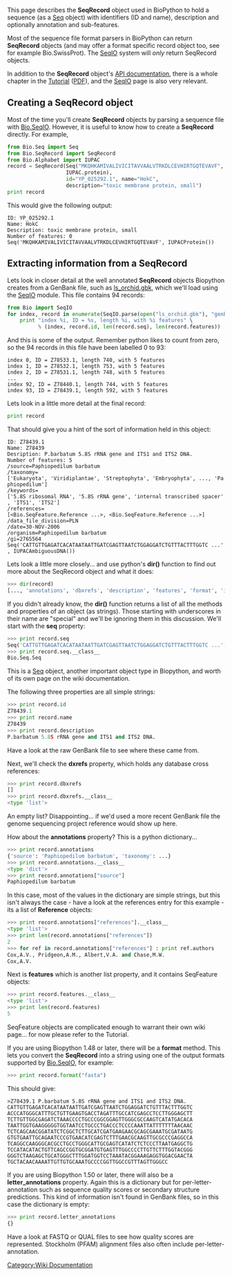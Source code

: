 This page describes the '''SeqRecord''' object used in BioPython to hold a sequence (as a [[Seq]] object) with identifiers (ID and name), description and optionally annotation and sub-features.

Most of the sequence file format parsers in BioPython can return '''SeqRecord''' objects (and may offer a format specific record object too, see for example Bio.SwissProt).  The [[SeqIO]] system will ''only'' return SeqRecord objects.

In addition to the '''SeqRecord''' object's [http://biopython.org/DIST/docs/api/Bio.SeqRecord.SeqRecord-class.html API documentation], there is a whole chapter in the [http://biopython.org/DIST/docs/tutorial/Tutorial.html Tutorial] ([http://biopython.org/DIST/docs/tutorial/Tutorial.pdf PDF]), and the [[SeqIO]] page is also very relevant.

== Creating a SeqRecord object ==

Most of the time you'll create '''SeqRecord''' objects by parsing a sequence file with [[SeqIO|Bio.SeqIO]].  However, it is useful to know how to create a '''SeqRecord''' directly.  For example,
<source lang=Python>
from Bio.Seq import Seq
from Bio.SeqRecord import SeqRecord
from Bio.Alphabet import IUPAC
record = SeqRecord(Seq("MKQHKAMIVALIVICITAVVAALVTRKDLCEVHIRTGQTEVAVF",
                   IUPAC.protein),
                   id="YP_025292.1", name="HokC",
                   description="toxic membrane protein, small")
print record
</source>

This would give the following output:

 ID: YP_025292.1
 Name: HokC
 Description: toxic membrane protein, small
 Number of features: 0
 Seq('MKQHKAMIVALIVICITAVVAALVTRKDLCEVHIRTGQTEVAVF', IUPACProtein())

== Extracting information from a SeqRecord ==

Lets look in closer detail at the well annotated '''SeqRecord''' objects Biopython creates from a GenBank file, such as [http://biopython.org/DIST/docs/tutorial/examples/ls_orchid.gbk ls_orchid.gbk], which we'll load using the [[SeqIO]] module.  This file contains 94 records:

<source lang=Python>
from Bio import SeqIO
for index, record in enumerate(SeqIO.parse(open("ls_orchid.gbk"), "genbank")) :
    print "index %i, ID = %s, length %i, with %i features" \
          % (index, record.id, len(record.seq), len(record.features))
</source>

And this is some of the output. Remember python likes to count from zero, so the 94 records in this file have been labelled 0 to 93:

 index 0, ID = Z78533.1, length 740, with 5 features
 index 1, ID = Z78532.1, length 753, with 5 features
 index 2, ID = Z78531.1, length 748, with 5 features
 ...
 index 92, ID = Z78440.1, length 744, with 5 features
 index 93, ID = Z78439.1, length 592, with 5 features

Lets look in a little more detail at the final record:

<source lang=Python>
print record
</source>

That should give you a hint of the sort of information held in this object:

 ID: Z78439.1
 Name: Z78439
 Desription: P.barbatum 5.8S rRNA gene and ITS1 and ITS2 DNA.
 Number of features: 5
 /source=Paphiopedilum barbatum
 /taxonomy=['Eukaryota', 'Viridiplantae', 'Streptophyta', 'Embryophyta', ..., 'Paphiopedilum']
 /keywords=['5.8S ribosomal RNA', '5.8S rRNA gene', 'internal transcribed spacer', 'ITS1', 'ITS2']
 /references=[<Bio.SeqFeature.Reference ...>, <Bio.SeqFeature.Reference ...>]
 /data_file_division=PLN
 /date=30-NOV-2006
 /organism=Paphiopedilum barbatum
 /gi=2765564
 Seq('CATTGTTGAGATCACATAATAATTGATCGAGTTAATCTGGAGGATCTGTTTACTTTGGTC ...', IUPACAmbiguousDNA())

Lets look a little more closely... and use python's '''dir()''' function to find out more about the SeqRecord object and what it does:

<source lang=Python>
>>> dir(record)
[..., 'annotations', 'dbxrefs', 'description', 'features', 'format', 'id', 'letter_annotations', 'name', 'seq']
</source>

If you didn't already know, the '''dir()''' function returns a list of all the methods and properties of an object (as strings). Those starting with underscores in their name are "special" and we'll be ignoring them in this discussion. We'll start with the '''seq''' property:

<source lang=Python>
>>> print record.seq
Seq('CATTGTTGAGATCACATAATAATTGATCGAGTTAATCTGGAGGATCTGTTTACTTTGGTC ...', IUPACAmbiguousDNA())
>>> print record.seq.__class__
Bio.Seq.Seq
</source>

This is a [[Seq]] object, another important object type in Biopython, and worth of its own page on the wiki documentation.

The following three properties are all simple strings:

<source lang=Python>
>>> print record.id
Z78439.1
>>> print record.name
Z78439
>>> print record.description
P.barbatum 5.8S rRNA gene and ITS1 and ITS2 DNA.
</source>

Have a look at the raw GenBank file to see where these came from.

Next, we'll check the '''dxrefs''' property, which holds any database cross references:

<source lang=Python>
>>> print record.dbxrefs
[]
>>> print record.dbxrefs.__class__
<type 'list'>
</source>

An empty list? Disappointing... if we'd used a more recent GenBank file the genome sequencing project reference would show up here.

How about the '''annotations''' property? This is a python dictionary...

<source lang=Python>
>>> print record.annotations
{'source': 'Paphiopedilum barbatum', 'taxonomy': ...}
>>> print record.annotations.__class__
<type 'dict'>
>>> print record.annotations["source"]
Paphiopedilum barbatum
</source>

In this case, most of the values in the dictionary are simple strings, but this isn't always the case - have a look at the references entry for this example - its a list of '''Reference''' objects:

<source lang=Python>
>>> print record.annotations["references"].__class__
<type 'list'>
>>> print len(record.annotations["references"])
2
>>> for ref in record.annotations["references"] : print ref.authors
Cox,A.V., Pridgeon,A.M., Albert,V.A. and Chase,M.W.
Cox,A.V.
</source>

Next is '''features''' which is another list property, and it contains SeqFeature objects:

<source lang=Python>
>>> print record.features.__class__
<type 'list'>
>>> print len(record.features)
5
</source>

SeqFeature objects are complicated enough to warrant their own wiki page... for now please refer to the Tutorial.

If you are using Biopython 1.48 or later, there will be a '''format''' method.  This lets you convert the '''SeqRecord''' into a string using one of the output formats supported by [[SeqIO|Bio.SeqIO]], for example:

<source lang=Python>
>>> print record.format("fasta")
</source>

This should give:

 >Z78439.1 P.barbatum 5.8S rRNA gene and ITS1 and ITS2 DNA.
 CATTGTTGAGATCACATAATAATTGATCGAGTTAATCTGGAGGATCTGTTTACTTTGGTC
 ACCCATGGGCATTTGCTGTTGAAGTGACCTAGATTTGCCATCGAGCCTCCTTGGGAGCTT
 TCTTGTTGGCGAGATCTAAACCCCTGCCCGGCGGAGTTGGGCGCCAAGTCATATGACACA
 TAATTGGTGAAGGGGGTGGTAATCCTGCCCTGACCCTCCCCAAATTATTTTTTTAACAAC
 TCTCAGCAACGGATATCTCGGCTCTTGCATCGATGAAGAACGCAGCGAAATGCGATAATG
 GTGTGAATTGCAGAATCCCGTGAACATCGAGTCTTTGAACGCAAGTTGCGCCCGAGGCCA
 TCAGGCCAAGGGCACGCCTGCCTGGGCATTGCGAGTCATATCTCTCCCTTAATGAGGCTG
 TCCATACATACTGTTCAGCCGGTGCGGATGTGAGTTTGGCCCCTTGTTCTTTGGTACGGG
 GGGTCTAAGAGCTGCATGGGCTTTGGATGGTCCTAAATACGGAAAGAGGTGGACGAACTA
 TGCTACAACAAAATTGTTGTGCAAATGCCCCGGTTGGCCGTTTAGTTGGGCC


If you are using Biopython 1.50 or later, there will also be a '''letter_annotations''' property.  Again this is a dictionary but for per-letter-annotation such as sequence quality scores or secondary structure predictions.  This kind of information isn't found in GenBank files, so in this case the dictionary is empty:

<source lang=Python>
>>> print record.letter_annotations
{}
</source>

Have a look at FASTQ or QUAL files to see how quality scores are represented.  Stockholm (PFAM) alignment files also often include per-letter-annotation.
[[Category:Wiki Documentation]]